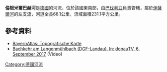 {{Multiple issues|
{{Expand language|1=de|time=2020-12-06T04:26:09+00:00}}
{{No footnotes|time=2020-12-06T04:29:11+00:00}}
}}
{{Coord|48|45|52.6|N|12|52|17.4|E|display=title}}
'''倫根米爾巴赫河'''是[[德國|德國]]的河流，位於該國東南部，由[[巴伐利亞|巴伐利亞]]負責管轄，屬於[[伊薩爾河|伊薩爾河]]的左支流，河道全長68.1公里，流域面積231.1平方公里。

==參考資料==
* [http://geoportal.bayern.de/bayernatlas/default?lon=4564085.0&lat=5403365.5&zoom=12&base=951 BayernAtlas: Topografische Karte]
* [https://www.youtube.com/watch?v=aDB0vxFsBPw Bachkehr am Langenmühlbach (DGF-Landau). In: donauTV, 6. September 2017] (Video)

{{Germany-geo-stub}}
[[Category:德國河流|Category:德國河流]]